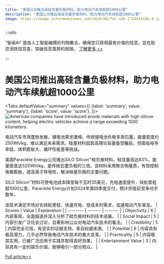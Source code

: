 ```yaml
---
title: "美国公司推出高硅含量负极材料，助力电动汽车续航超1000公里"
description: "美国公司推出高硅含量负极材料，助力电动汽车续航超1000公里"
image: https://image.informedainews.com/2024/08/Tec-u2E-1724844186-0.jpg
---
```



:::info

“智闻AI“ 是由人工智能编撰的刊物集合，确保您只获得最有价值的信息，旨在助您消除信息差，突破信息茧房的局限。  [了解更多 >>](/)

:::

# 美国公司推出高硅含量负极材料，助力电动汽车续航超1000公里


<Tabs
	defaultValue="summary"
	values={[
	{label: 'summary', value: 'summary'},
	{label: 'score', value: 'score'},
]}>
<TabItem value="summary">
<img
  src="https://image.informedainews.com/2024/08/Tec-u2E-1724844186-0.jpg"
  alt="American companies have introduced anode materials with high silicon content, helping electric vehicles achieve a range exceeding 1000 kilometers."
/>



电动汽车市场蓬勃发展，锂电池需求激增。传统锂电池负极多用石墨，能量密度约250Wh/kg，难以满足未来需求。硅基材料因其高理论容量备受瞩目，但面临电导率低、体积膨胀大、循环性能差等挑战。

美国Paraclete Energy公司推出SILO Silicon™硅负极材料，硅含量高达83%，能量密度达520Wh/kg，是传统石墨负极的三倍。该材料采用聚合物基质，有效控制电极膨胀，提高离子导电性，解决硅基负极的主要问题。

SILO Silicon™材料可使电池成本降至每千瓦时35美元，充电速度提升，续航里程超1000公里。Paraclete Energy计划2024年第四季度交付，预计将提前竞争对手数年。

该技术满足市场对长续航里程、快速充电、低成本的需求，加速电动汽车普及。
</TabItem>
<TabItem value="score">
	| Scores     | Value   | Explanation |
	| -------- | ------- | ------- |
	| Objectivity  | 6    | 内容客观，全面报道并深入分析了硅负极材料的技术进展。    |
	| Social Impact | 5     | 内容引发广泛社会讨论，显著影响公众对电动汽车技术的看法。    |
	| Credibility    | 5    | 内容完全可信，有坚实的证据支持，来自权威来源。    |
	| Potential    | 6    | 内容具有极高潜力，几乎必然导致电动汽车技术的重大变革。    |
	| Practicality    | 5    | 内容极其实用，已被广泛应用于实践并取得良好效果。    |
	| Entertainment Value    | 3    | 内容具有一定的娱乐价值，能够吸引一部分观众。    |
</TabItem>
</Tabs>

[Full article>>](https://www.mittrchina.com/news/detail/13705)
